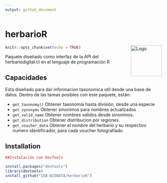 ```yaml
---
output: github_document
---
```

# herbarioR 
<img src="man/figures/sticker.png" alt="Logo" style="float: right; height: 100px;" />
```r
knitr::opts_chunk$set(echo = TRUE)
```
Paquete diseñado como interfaz de la API del herbariodigital.cl en el lenguaje de programación R

## Capacidades
Esta diseñado para dar informacion taxonomica util desde una base de datos. 
Dentro de las tareas posibles con este paquete, están:

* `get_taxonomy()` Obtener taxonomía hasta división, desde una especie 
* `get_synonyms` Obtener sinonimos para nombres actualizados
* `get_valid_name` Obtener nombres validos desde sinonimos.
* `get_distribution` Obtener distribucion por regiones.
* `get_voucher_data` Obtener el nombre del herbario y su respectivo numero identificador, para cada voucher fotografiado.

## Installation

```r
##Instalación con DevTools

install.packages("devtools")
library(devtools)
install_github("IEB-BIODATA/herbarioR")


```
